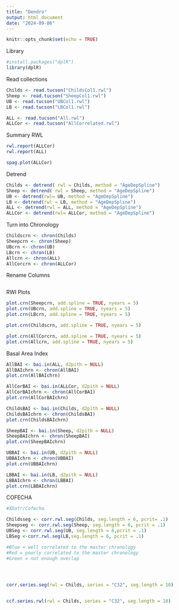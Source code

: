 ```yaml
---
title: "Dendro"
output: html_document
date: "2024-09-06"
---
```


```r
knitr::opts_chunk$set(echo = TRUE)
```


Library
```r
#install.packages("dplR")
library(dplR)
```

Read collections
```r
Childs <- read.tucson("ChildsCol1.rwl")
Sheep <- read.tucson("SheepCol1.rwl")
UB <- read.tucson("UBCol1.rwl")
LB <- read.tucson("LBCol1.rwl")

ALL <- read.tucson("All.rwl")
ALLCor <- read.tucson("AllCorrelated.rwl")
```

Summary RWL

```r
rwl.report(ALLCor)
rwl.report(ALL)

spag.plot(ALLCor)
```



Detrend
```r
Childs <- detrend( rwl = Childs, method = "AgeDepSpline")
Sheep <- detrend( rwl = Sheep, method = "AgeDepSpline")
UB <- detrend(rwl= UB, method = "AgeDepSpline")
LB <- detrend(rwl = LB, method = "AgeDepSpline")
ALL <- detrend(rwl = ALL, method = "AgeDepSpline")
ALLCor <- detrend(rwl= ALLCor, method = "AgeDepSpline")
```

Turn into Chronology
```r
Childscrn <- chron(Childs)
Sheepcrn <- chron(Sheep)
UBcrn <- chron(UB)
LBcrn <- chron(LB)
Allcrn <- chron(ALL)
AllCorcrn <- chron(ALLCor)
```

Rename Columns

```r

```

RWI Plots
```r
plot.crn(Sheepcrn, add.spline = TRUE, nyears = 5)
plot.crn(UBcrn, add.spline = TRUE, nyears = 5)
plot.crn(LBcrn, add.spline = TRUE, nyears = 5)

plot.crn(Childscrn, add.spline = TRUE, nyears = 5)

plot.crn(AllCorcrn, add.spline = TRUE, nyears = 5)
plot.crn(Allcrn, add.spline = TRUE, nyears = 5)

```


Basal Area Index

```r
AllBAI <- bai.in(ALL, d2pith = NULL)
AllBAIchrn <- chron(AllBAI)
plot.crn(AllBAIchrn)

AllCorBAI <- bai.in(ALLCor, d2pith = NULL)
AllCorBAIchrn <- chron(AllCorBAI)
plot.crn(AllCorBAIchrn)

ChildsBAI <- bai.in(Childs, d2pith = NULL)
ChildsBAIchrn <- chron(ChildsBAI)
plot.crn(ChildsBAIchrn)

SheepBAI <- bai.in(Sheep, d2pith = NULL)
SheepBAIchrn <- chron(SheepBAI)
plot.crn(SheepBAIchrn)

UBBAI <- bai.in(UB, d2pith = NULL)
UBBAIchrn <- chron(UBBAI)
plot.crn(UBBAIchrn)

LBBAI <- bai.in(LB, d2pith = NULL)
LBBAIchrn <- chron(LBBAI)
plot.crn(LBBAIchrn)


```


COFECHA

```r
#XDatr/Cofecha

Childsseg <- corr.rwl.seg(Childs, seg.length = 6, pcrit= .1)
Sheepseg <- corr.rwl.seg(Sheep, seg.length = 6, pcrit = .1)
UBSeg <- corr.rwl.seg(UB, seg.length = 6,pcrit = .1)
LBSeg <-corr.rwl.seg(LB,seg.length = 6, pcrit = .1)

#Blue = well correlated to the master chronology
#Red = poorly correlated to the master chronology
#Green = not enough overlap




corr.series.seg(rwl = Childs, series = "C32", seg.length = 10)


ccf.series.rwl(rwl = Childs, series = "C32", seg.length = 10)

```





